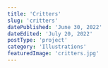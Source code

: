 ```yaml
---
title: 'Critters'
slug: 'critters'
datePublished: 'June 30, 2022'
dateEdited: 'July 20, 2022'
postType: 'project'
category: 'Illustrations'
featuredImage: 'critters.jpg'
---
```


<ImageWithCaption
  src="posts/critters/critters-2.jpg"
  alt="The Frog"
  caption="The Frog"
  layout="left"
/>

<ImageWithCaption
  src="posts/critters/critters-3.jpg"
  alt="The Eurasian Tree Sparrow"
  caption="The Eurasian Tree Sparrow"
  layout="right"
/>

<ImageWithCaption
  src="posts/critters/critters-1.jpg"
  alt="The Whooping Crane"
  caption="The Whooping Crane"
  layout="wide"
/>
